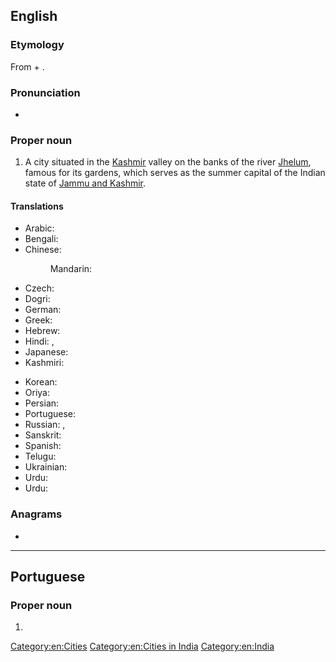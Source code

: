 {{also|Šrínagar}}
==English==
{{wikipedia}}

===Etymology===
From {{etyl|sa|en}} {{m|sa|श्री}} + {{m|sa|नगर||town, city}}.

===Pronunciation===
* {{IPA|/sɹiˈnɑːɡəɹ/|lang=en}}

===Proper noun===
{{en-proper noun}}

# A city situated in the [[Kashmir]] valley on the banks of the river [[Jhelum]], famous for its gardens, which serves as the summer capital of the Indian state of [[Jammu and Kashmir]].

====Translations====
{{trans-top|summer capital of Jammu and Kashmir, India}}
* Arabic: {{t|ar|سْرِينَاجَار|m|tr=srinagār}}
* Bengali: {{t|bn|শ্রীনগর|sc=Beng}}
* Chinese:
*: Mandarin: {{t+|cmn|斯利那加|tr=Sīlìnàjiā|sc=Hani}}
* Czech: {{t|cs|Šrínagar|m}}
* Dogri: {{t|doi|श्रीनगर}}
* German: {{t|de|Srinagar|n}}
* Greek: {{t|el|Σριναγκάρ|sc=Grek}}
* Hebrew: {{t|he|סרינגאר}}
* Hindi: {{t+|hi|श्रीनगर|tr=śrīnagar}}, {{t+|hi|श्रीनगर, जम्मू और कश्मीर}}
* Japanese: {{t|ja|シュリーナガル|tr=Shurīnagaru}}
* Kashmiri: {{t|ks|श्रीनगर|sc=ks-Arab}}
{{trans-mid}}
* Korean: {{t+|ko|스리나가르|tr=Seurinagareu}}
* Oriya: {{t+|or|ଶ୍ରୀ ନଗର}}
* Persian: {{t|fa|سرینگر}}
* Portuguese: {{t|pt|Srinagar|f}}
* Russian: {{t|ru|Шринага́р|m}}, {{t+|ru|Сринага́р|m}}
* Sanskrit: {{t+|sa|श्रीनगर}}
* Spanish: {{t+|es|Srinagar}}
* Telugu: {{t|te|శ్రీనగర్}}
* Ukrainian: {{t|uk|Срінаґар|m|tr=Srinagár}}
* Urdu: {{t|ur|شرینگر|sc=ur-Arab}}
* Urdu: {{t|acw|سرينقر|m|tr=Srinagar}}
{{trans-bottom}}

===Anagrams===
* {{anagrams|en|a=aaginrrs|arraigns}}

[[Category:en:Cities]]
[[Category:en:Cities in India]]
[[Category:en:India]]

----

==Portuguese==

===Proper noun===
{{pt-proper noun|f}}

# {{place|pt|city/summer capital|of|s/Jammu and Kashmir|c/India|t1=Srinagar}}